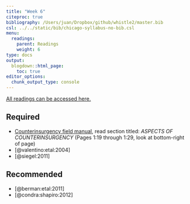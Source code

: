 ```yaml
---
title: "Week 6"
citeproc: true
bibliography: /Users/juan/Dropbox/github/whistle2/master.bib
csl: ../../static/bib/chicago-syllabus-no-bib.csl
menu: 
  readings:
    parent: Readings
    weight: 6
type: docs
output:
  blogdown::html_page:
    toc: true
editor_options: 
  chunk_output_type: console
---
```


[All readings can be accessed here.](https://www.dropbox.com/sh/pide0ytvjrnbp0q/AADaIbprAmBQERw4UwWleAVba?dl=0)

## Required

- [<i class="fa fa-external-link-square-alt" aria-hidden="true"></i> Counterinsurgency field manual](https://www.hsdl.org/?abstract&did=468442), read section titled: *ASPECTS OF COUNTERINSURGENCY* (Pages 1:19 through 1:29, look at bottom-right of page)
- [@valentino:etal:2004]
- [@siegel:2011]


## Recommended


- [@berman:etal:2011]
- [@condra:shapiro:2012]

